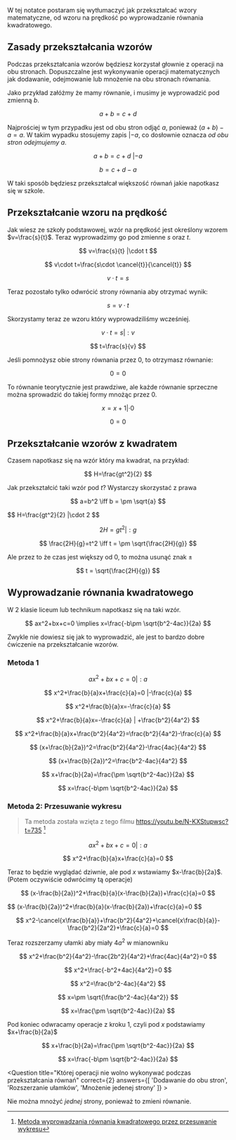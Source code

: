 
W tej notatce postaram się wytłumaczyć jak przekształcać wzory matematyczne, od wzoru na prędkość po wyprowadzanie równania kwadratowego.

## Zasady przekształcania wzorów

Podczas przekształcania wzorów będziesz korzystał głownie z operacji na obu stronach. Dopuszczalne jest wykonywanie operacji matematycznych jak dodawanie, odejmowanie lub mnożenie na obu stronach równania.

Jako przykład załóżmy że mamy równanie, i musimy je wyprowadzić pod zmienną $b$.

$$
a+b=c+d
$$

Najprościej w tym przypadku jest od obu stron odjąć $a$, ponieważ $(a+b)-a=a$. W takim wypadku stosujemy zapis $|-a$, co dosłownie oznacza *od obu stron odejmujemy $a$*. 

$$
a+b=c+d ~|-a
$$

$$
b=c+d-a
$$

W taki sposób będziesz przekształcał większość równań jakie napotkasz się w szkole.

## Przekształcanie wzoru na prędkość

Jak wiesz ze szkoły podstawowej, wzór na prędkość jest określony wzorem $v=\frac{s}{t}$. Teraz wyprowadzimy go pod zmienne $s$ oraz $t$.

<Accordion title="Wyprowadzanie pod drogę">

$$
v=\frac{s}{t} |\cdot t
$$

$$
v\cdot t=\frac{s\cdot \cancel{t}}{\cancel{t}}
$$

$$
v\cdot t=s
$$

Teraz pozostało tylko odwrócić strony równania aby otrzymać wynik:

$$
s=v\cdot t
$$

</Accordion>
<Accordion title="Wyprowadzanie pod czas">
Skorzystamy teraz ze wzoru który wyprowadziliśmy wcześniej.

$$
v\cdot t=s |:v
$$

$$
t=\frac{s}{v}
$$
</Accordion>

<Question title="Czy można obie strony pomnożyć przez 0?" correct={1}>
Jeśli pomnożysz obie strony równania przez 0, to otrzymasz równanie:

$$
0=0
$$

To równanie teorytycznie jest prawdziwe, ale każde równanie sprzeczne można sprowadzić do takiej formy mnożąc przez $0$.

$$
x=x+1 |\cdot 0
$$

$$
0=0
$$
</Question>

## Przekształcanie wzorów z kwadratem

Czasem napotkasz się na wzór który ma kwadrat, na przykład:

$$
H=\frac{gt^2}{2}
$$

Jak przekształcić taki wzór pod $t$? Wystarczy skorzystać z prawa

$$
a=b^2 \iff b = \pm \sqrt{a}
$$

<Accordion title="Wyprowadzanie pod czas">
$$
H=\frac{gt^2}{2} |\cdot 2
$$

$$
2H=gt^2 |:g
$$

$$
\frac{2H}{g}=t^2 \iff t = \pm \sqrt{\frac{2H}{g}}
$$

Ale przez to że czas jest większy od $0$, to można usunąć znak $\pm$

$$
t = \sqrt{\frac{2H}{g}}
$$
</Accordion>

## Wyprowadzanie równania kwadratowego

W 2 klasie liceum lub technikum napotkasz się na taki wzór.

$$
ax^2+bx+c=0 \implies x=\frac{-b\pm \sqrt{b^2-4ac}}{2a}
$$

Zwykle nie dowiesz się jak to wyprowadzić, ale jest to bardzo dobre ćwiczenie na przekształcanie wzorów.

### Metoda 1

<Accordion title="Krok 1. Uproszczenie">

$$
ax^2+bx+c=0 |:a
$$

$$
x^2+\frac{b}{a}x+\frac{c}{a}=0 |-\frac{c}{a}
$$


$$
x^2+\frac{b}{a}x=-\frac{c}{a}
$$

</Accordion>

<Accordion title="Krok 2. Rozszerzanie ułamków oraz wzór skróconego mnożenia">

$$
x^2+\frac{b}{a}x=-\frac{c}{a} | +\frac{b^2}{4a^2}
$$

$$
x^2+\frac{b}{a}x+\frac{b^2}{4a^2}=\frac{b^2}{4a^2}-\frac{c}{a}
$$

$$
(x+\frac{b}{2a})^2=\frac{b^2}{4a^2}-\frac{4ac}{4a^2}
$$

$$
(x+\frac{b}{2a})^2=\frac{b^2-4ac}{4a^2}
$$

$$
x+\frac{b}{2a}=\frac{\pm \sqrt{b^2-4ac}}{2a}
$$

$$
x=\frac{-b\pm \sqrt{b^2-4ac}}{2a}
$$

</Accordion>

### Metoda 2: Przesuwanie wykresu

> Ta metoda została wzięta z tego filmu https://youtu.be/N-KXStupwsc?t=735 [^1]
<Accordion title="Krok 1. Przesuwanie wykresu">

$$
ax^2+bx+c=0 |:a
$$

$$
x^2+\frac{b}{a}x+\frac{c}{a}=0
$$

Teraz to będzie wyglądać dziwnie, ale pod $x$ wstawiamy $x-\frac{b}{2a}$. (Potem oczywiście odwrócimy tą operacje)

$$
(x-\frac{b}{2a})^2+\frac{b}{a}(x-\frac{b}{2a})+\frac{c}{a}=0
$$

</Accordion>

<Accordion title="Krok 2. Upraszczanie równania">
$$
(x-\frac{b}{2a})^2+\frac{b}{a}(x-\frac{b}{2a})+\frac{c}{a}=0
$$

$$
x^2-\cancel{x\frac{b}{a}}+\frac{b^2}{4a^2}+\cancel{x\frac{b}{a}}-\frac{b^2}{2a^2}+\frac{c}{a}=0
$$

Teraz rozszerzamy ułamki aby miały $4a^2$ w mianowniku

$$
x^2+\frac{b^2}{4a^2}-\frac{2b^2}{4a^2}+\frac{4ac}{4a^2}=0
$$

$$
x^2+\frac{-b^2+4ac}{4a^2}=0
$$

$$
x^2=\frac{b^2-4ac}{4a^2}
$$

$$
x=\pm \sqrt{\frac{b^2-4ac}{4a^2}}
$$

$$
x=\frac{\pm \sqrt{b^2-4ac}}{2a}
$$

</Accordion>

<Accordion title="Krok 3. Przesuwanie wykresu spowrotem">

Pod koniec odwracamy operacje z kroku 1, czyli pod $x$ podstawiamy $x+\frac{b}{2a}$

$$
x+\frac{b}{2a}=\frac{\pm \sqrt{b^2-4ac}}{2a}
$$

$$
x=\frac{-b\pm \sqrt{b^2-4ac}}{2a}
$$

</Accordion>

<Question title="Której operacji nie wolno wykonywać podczas przekształcania równań" correct={2} answers={[
    'Dodawanie do obu stron',
    'Rozszerzanie ułamków',
    'Mnożenie jedenej strony'
]} >

Nie można mnożyć *jednej* strony, ponieważ to zmieni równanie. 

</Question>

[^1]: [Metoda wyprowadzania równania kwadratowego przez przesuwanie wykresu](https://youtu.be/N-KXStupwsc?t=735)